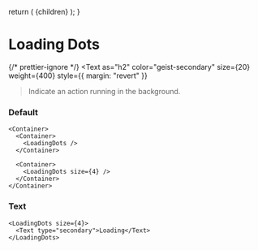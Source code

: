 
  return (
    <DocsLayout>
      <DesignLayout paths={paths}>
        <DesignLayoutInner>{children}</DesignLayoutInner>
      </DesignLayout>
    </DocsLayout>
  );
}


# Loading Dots

{/* prettier-ignore */}
<Text
  as="h2"
  color="geist-secondary"
  size={20}
  weight={400}
  style={{ margin: "revert" }}
>Indicate an action running in the background.</Text>

<Spacer y={2} />

### Default

```
<Container>
  <Container>
    <LoadingDots />
  </Container>

  <Container>
    <LoadingDots size={4} />
  </Container>
</Container>
```

<Spacer y={2} />

### Text

```
<LoadingDots size={4}>
  <Text type="secondary">Loading</Text>
</LoadingDots>
```

<Spacer y={2} />
